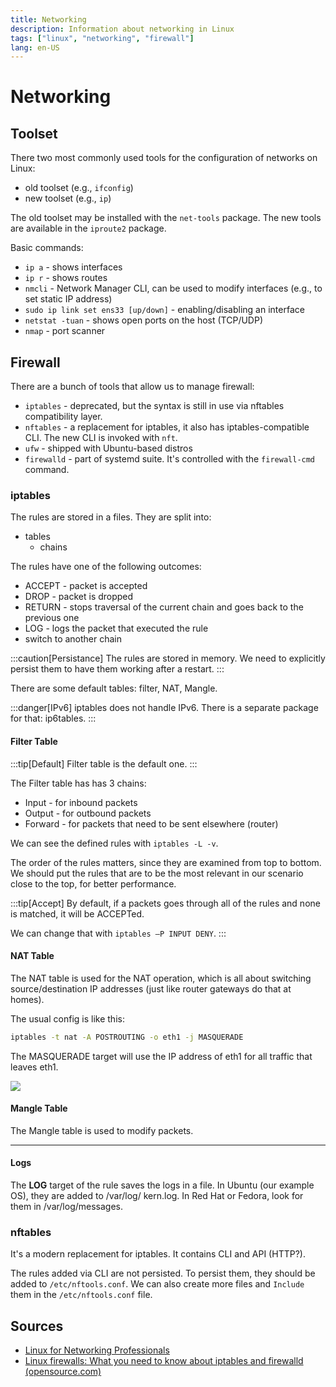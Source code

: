 ```yaml
---
title: Networking
description: Information about networking in Linux
tags: ["linux", "networking", "firewall"]
lang: en-US
---
```


# Networking

## Toolset

There two most commonly used tools for the configuration of networks on Linux:

- old toolset (e.g., `ifconfig`)
- new toolset (e.g., `ip`)

The old toolset may be installed with the `net-tools` package. The new tools are
available in the `iproute2` package.

Basic commands:

- `ip a` - shows interfaces
- `ip r` - shows routes
- `nmcli` - Network Manager CLI, can be used to modify interfaces (e.g., to set
  static IP address)
- `sudo ip link set ens33 [up/down]` - enabling/disabling an interface
- `netstat -tuan` - shows open ports on the host (TCP/UDP)
- `nmap` - port scanner

## Firewall

There are a bunch of tools that allow us to manage firewall:

- `iptables` - deprecated, but the syntax is still in use via nftables
  compatibility layer.
- `nftables` - a replacement for iptables, it also has iptables-compatible CLI.
  The new CLI is invoked with `nft`.
- `ufw` - shipped with Ubuntu-based distros
- `firewalld` - part of systemd suite. It's controlled with the `firewall-cmd`
  command.

### iptables

The rules are stored in a files. They are split into:

- tables
  - chains

The rules have one of the following outcomes:

- ACCEPT - packet is accepted
- DROP - packet is dropped
- RETURN - stops traversal of the current chain and goes back to the previous
  one
- LOG - logs the packet that executed the rule
- switch to another chain


:::caution[Persistance]
The rules are stored in memory. We need to explicitly persist them to have them
working after a restart.
:::

There are some default tables: filter, NAT, Mangle.

:::danger[IPv6]
iptables does not handle IPv6. There is a separate package for that: ip6tables.
:::

#### Filter Table

:::tip[Default]
Filter table is the default one.
:::

The Filter table has has 3 chains:

- Input - for inbound packets
- Output - for outbound packets
- Forward - for packets that need to be sent elsewhere (router)

We can see the defined rules with `iptables -L -v`.

The order of the rules matters, since they are examined from top to bottom. We
should put the rules that are to be the most relevant in our scenario close to
the top, for better performance.

:::tip[Accept]
By default, if a packets goes through all of the rules and none is matched, it
will be ACCEPTed.

We can change that with `iptables –P INPUT DENY`.
:::

#### NAT Table

The NAT table is used for the NAT operation, which is all about switching
source/destination IP addresses (just like router gateways do that at homes).

The usual config is like this:

```sh
iptables -t nat -A POSTROUTING -o eth1 -j MASQUERADE
```

The MASQUERADE target will use the IP address of eth1 for all traffic that
leaves eth1.

![](../../../assets/nat.png)


#### Mangle Table

The Mangle table is used to modify packets.

---

#### Logs

The **LOG** target of the rule saves the logs in a file. In Ubuntu (our example
OS), they are added to /var/log/
kern.log. In Red Hat or Fedora, look for them in /var/log/messages.

### nftables

It's a modern replacement for iptables. It contains CLI and API (HTTP?).

The rules added via CLI are not persisted. To persist them, they should be added
to `/etc/nftools.conf`. We can also create more files and `Include` them in the
`/etc/nftools.conf` file.



## Sources

- [Linux for Networking
  Professionals](https://www.packtpub.com/product/linux-for-networking-professionals/9781800202399)
- [Linux firewalls: What you need to know about iptables and firewalld
(opensource.com)](https://opensource.com/article/18/9/linux-iptables-firewalld)
